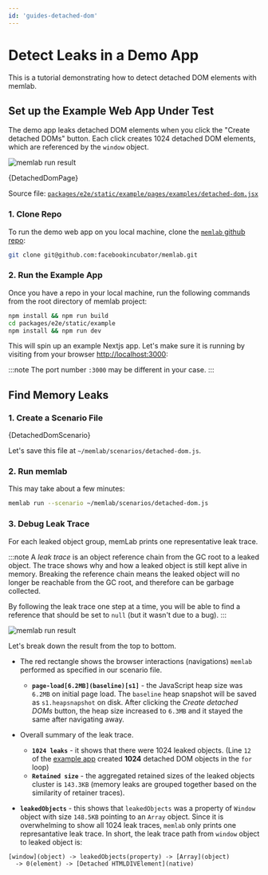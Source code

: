 ```yaml
---
id: 'guides-detached-dom'
---
```



# Detect Leaks in a Demo App

This is a tutorial demonstrating how to detect detached DOM elements with memlab.

## Set up the Example Web App Under Test

The demo app leaks detached DOM elements when you click the
"Create detached DOMs" button.
Each click creates 1024 detached DOM elements, which are referenced
by the `window` object.

![memlab run result](./example-app-1.png)

<CodeBlock showLineNumbers language="jsx">{DetachedDomPage}</CodeBlock>

Source file: [`packages/e2e/static/example/pages/examples/detached-dom.jsx`](../../../packages/e2e/static/example/pages/examples/detached-dom.jsx)

### 1. Clone Repo

To run the demo web app on you local machine, clone the
[`memlab` github repo](https://github.com/facebookincubator/memlab):
```bash
git clone git@github.com:facebookincubator/memlab.git
```

### 2. Run the Example App
Once you have a repo in your local machine, run the following commands
from the root directory of memlab project:

```bash
npm install && npm run build
cd packages/e2e/static/example
npm install && npm run dev
```

This will spin up an example Nextjs app. Let's make sure it is
running by visiting from your browser [http://localhost:3000](http://localhost:3000):

:::note
The port number `:3000` may be different in your case.
:::

## Find Memory Leaks

### 1. Create a Scenario File

<CodeBlock language="jsx">{DetachedDomScenario}</CodeBlock>

Let's save this file at `~/memlab/scenarios/detached-dom.js`.

### 2. Run memlab

This may take about a few minutes:

```bash
memlab run --scenario ~/memlab/scenarios/detached-dom.js
```

### 3. Debug Leak Trace

For each leaked object group, memLab prints one representative leak trace.

:::note
A *leak trace* is an object reference chain from the GC root to a leaked object.
The trace shows why and how a leaked object is still kept alive in memory.
Breaking the reference chain means the leaked object will no longer be reachable
from the GC root, and therefore can be garbage collected.

By following the leak trace one step at a time, you will be able to find a
reference that should be set to `null` (but it wasn't due to a bug).
:::

![memlab run result](./memlab-result.png)

Let's break down the result from the top to bottom.
- The red rectangle shows the browser interactions (navigations) `memlab` performed as specified in our scenario file.
    - **`page-load[6.2MB](baseline)[s1]`** - the JavaScript heap size was
    `6.2MB` on initial page load. The `baseline` heap snapshot will be saved as
    `s1.heapsnapshot` on disk.
    After clicking the *Create detached DOMs* button,
    the heap size increased to `6.3MB` and it stayed the same after navigating away.

- Overall summary of the leak trace.
    - **`1024 leaks`** - it shows that there were 1024 leaked objects.
    (Line `12` of the [example app](docs/guides/guides-detached-dom#example-web-app-under-test)
    created **1024** detached DOM objects in the `for` loop)
    - **`Retained size`** - the aggregated retained sizes of the leaked objects
    cluster is `143.3KB` (memory leaks are grouped together based on the similarity of retainer traces).

- **`leakedObjects`** - this shows that `leakedObjects` was a property of
`Window` object with size `148.5KB` pointing to an `Array` object.
Since it is overwhelming to show all 1024 leak traces,
`memlab` only prints one represantative leak trace.
In short, the leak trace path from `window` object to leaked object is:
```
[window](object) -> leakedObjects(property) -> [Array](object)
  -> 0(element) -> [Detached HTMLDIVElement](native)
```

